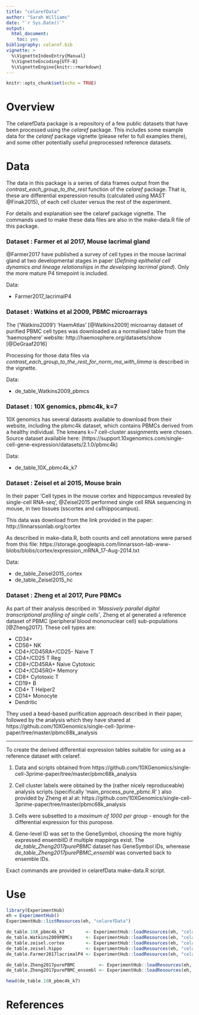 ```yaml
---
title: "celarefData"
author: "Sarah Williams"
date: "`r Sys.Date()`"
output: 
  html_document: 
    toc: yes
bibliography: celaref.bib
vignette: >
  %\VignetteIndexEntry{Manual}
  %\VignetteEncoding{UTF-8}
  %\VignetteEngine{knitr::rmarkdown}
---
```


```r
knitr::opts_chunk$set(echo = TRUE)
```

# Overview

The celarefData package is a repository of a few public datasets that have been
processed using the *celaref* package. 
This includes some example data for the  *celaref* package vignette 
(please refer to full examples there), and some other potentially useful 
preprocessed reference datasets.


# Data

The data in this package is a series of data frames output from the
*contrast_each_group_to_the_rest* function of the *celaref* package. 
That is, these are differential experession results (calculated using 
MAST @Finak2015), of each cell cluster versus the rest of the experiment. 

For details and explanation see the celaref package vignette. 
The commands used to make these data files are also in the make-data.R 
file of this package.

### Dataset : Farmer et al 2017, Mouse lacrimal gland

@Farmer2017 have published a survey of cell types in the mouse lacrimal gland 
at two developmental stages in paper (*Defining epithelial cell dynamics and 
lineage relationships in the developing lacrimal gland*). Only the more 
mature P4 timepoint is included.

Data:

* Farmer2017_lacrimalP4

### Dataset : Watkins et al 2009, PBMC microarrays 

The ('Watkins2009') ‘HaemAtlas’ [@Watkins2009] microarray dataset of purified 
PBMC cell types
was downloaded as a normalised table from the 'haemosphere' website:
http://haemosphere.org/datasets/show [@DeGraaf2016]

Processing for those data files via *contrast_each_group_to_the_rest_for_norm_ma_with_limma* is described in the vignette.


Data:

* de_table_Watkins2009_pbmcs



### Dataset : 10X genomics, pbmc4k, k=7

10X genomics has several datasets available to download from their website,
including the pbmc4k dataset, which contains PBMCs derived from a healthy
individual. The kmeans k=7 cell-cluster assignments were chosen. 
Source dataset available here:
(https://support.10xgenomics.com/single-cell-gene-expression/datasets/2.1.0/pbmc4k)

Data: 

* de_table_10X_pbmc4k_k7

### Dataset : Zeisel et al 2015, Mouse brain


In their paper 'Cell types in the mouse cortex and hippocampus revealed by
single-cell RNA-seq', @Zeisel2015 performed single cell RNA sequencing
in mouse, in two tissues (sscortex and ca1hippocampus).

This data was download from the link provided in the paper: http://linnarssonlab.org/cortex

As described in make-data.R, both counts and cell annotations were parsed from this file:
https://storage.googleapis.com/linnarsson-lab-www-blobs/blobs/cortex/expression_mRNA_17-Aug-2014.txt


Data:

* de_table_Zeisel2015_cortex
* de_table_Zeisel2015_hc


### Dataset : Zheng et al 2017, Pure PBMCs

As part of their analysis described in 
_'Massively parallel digital transcriptional profiling of single cells'_, 
Zheng et al generated a reference dataset of PBMC 
(peripheral blood mononuclear cell) sub-populations [@Zheng2017].
These cell types are:

* CD34+                        
* CD56+ NK                     
* CD4+/CD45RA+/CD25- Naive T  
* CD4+/CD25 T Reg              
* CD8+/CD45RA+ Naive Cytotoxic 
* CD4+/CD45RO+ Memory         
* CD8+ Cytotoxic T             
* CD19+ B                      
* CD4+ T Helper2              
* CD14+ Monocyte               
* Dendritic   

They used a bead-based purification approach described in their paper, followed
by the analysis which they have shared at https://github.com/10XGenomics/single-cell-3prime-paper/tree/master/pbmc68k_analysis 

------


To create the derived differential expression tables suitable for using as a 
reference dataset with celaref. 

1. Data and scripts obtained from https://github.com/10XGenomics/single-cell-3prime-paper/tree/master/pbmc68k_analysis
 
2. Cell cluster labels were obtained by the (rather nicely reproduceable) 
analysis scripts (specifically 'main_process_pure_pbmc.R' ) also provided by
Zheng et al at:
https://github.com/10XGenomics/single-cell-3prime-paper/tree/master/pbmc68k_analysis

3. Cells were subsetted to a _maximum of 1000 per group_ - enough for 
the differential expression for this puropose.

4. Gene-level ID was set to the GeneSymbol, choosing the more highly 
expressed ensemblID if multiple mappings exist. The *de_table_Zheng2017purePBMC*
dataset has GeneSymbol IDs, wherease *de_table_Zheng2017purePBMC_ensembl* was
converted back to ensemble IDs. 

Exact commands are provided in celarefData make-data.R script.


# Use

```r
library(ExperimentHub)
eh = ExperimentHub()
ExperimentHub::listResources(eh, "celarefData")

de_table.10X_pbmc4k_k7        <- ExperimentHub::loadResources(eh, "celarefData", 'de_table_10X_pbmc4k_k7')[[1]]
de_table.Watkins2009PBMCs     <- ExperimentHub::loadResources(eh, "celarefData", 'de_table_Watkins2009_pbmcs')[[1]]
de_table.zeisel.cortex        <- ExperimentHub::loadResources(eh, "celarefData", 'de_table_Zeisel2015_cortex')[[1]]
de_table.zeisel.hippo         <- ExperimentHub::loadResources(eh, "celarefData", 'de_table_Zeisel2015_hc')[[1]]
de_table.Farmer2017lacrimalP4 <- ExperimentHub::loadResources(eh, "celarefData", 'de_table_Farmer2017_lacrimalP4')[[1]]

de_table.Zheng2017purePBMC         <- ExperimentHub::loadResources(eh, "celarefData", 'de_table_Zheng2017purePBMC')[[1]]
de_table.Zheng2017purePBMC_ensembl <- ExperimentHub::loadResources(eh, "celarefData", 'de_table_Zheng2017purePBMC_ensembl')[[1]]

head(de_table.10X_pbmc4k_k7)
```

# References
